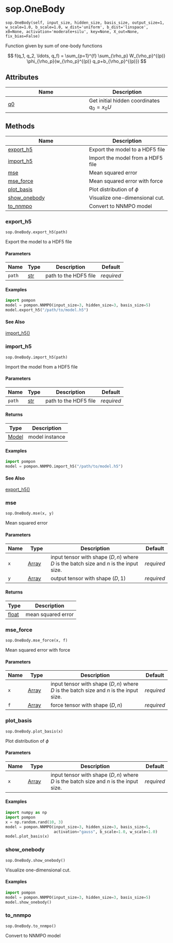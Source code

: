 # sop.OneBody { #pompon.sop.OneBody }

`sop.OneBody(self, input_size, hidden_size, basis_size, output_size=1, w_scale=1.0, b_scale=1.0, w_dist='uniform', b_dist='linspace', x0=None, activation='moderate+silu', key=None, X_out=None, fix_bias=False)`

Function given by sum of one-body functions

$$
   f(q_1, q_2, \ldots, q_f) =
   \sum_{p=1}^{f} \sum_{\rho_p} W_{\rho_p}^{(p)}
   \phi_{\rho_p}(w_{\rho_p}^{(p)} q_p+b_{\rho_p}^{(p)})
$$

## Attributes

| Name | Description |
| --- | --- |
| [q0](#pompon.sop.OneBody.q0) | Get initial hidden coordinates $q_0=x_0U$ |

## Methods

| Name | Description |
| --- | --- |
| [export_h5](#pompon.sop.OneBody.export_h5) | Export the model to a HDF5 file |
| [import_h5](#pompon.sop.OneBody.import_h5) | Import the model from a HDF5 file |
| [mse](#pompon.sop.OneBody.mse) | Mean squared error |
| [mse_force](#pompon.sop.OneBody.mse_force) | Mean squared error with force |
| [plot_basis](#pompon.sop.OneBody.plot_basis) | Plot distribution of $\phi$ |
| [show_onebody](#pompon.sop.OneBody.show_onebody) | Visualize one-dimensional cut. |
| [to_nnmpo](#pompon.sop.OneBody.to_nnmpo) | Convert to NNMPO model |

### export_h5 { #pompon.sop.OneBody.export_h5 }

`sop.OneBody.export_h5(path)`

Export the model to a HDF5 file

#### Parameters

| Name   | Type         | Description           | Default    |
|--------|--------------|-----------------------|------------|
| `path` | [str](`str`) | path to the HDF5 file | _required_ |

#### Examples

```python
import pompon
model = pompon.NNMPO(input_size=3, hidden_size=3, basis_size=5)
model.export_h5("/path/to/model.h5")
```

#### See Also

[import_h5()](#pompon.model.NNMPO.import_h5)

### import_h5 { #pompon.sop.OneBody.import_h5 }

`sop.OneBody.import_h5(path)`

Import the model from a HDF5 file

#### Parameters

| Name   | Type         | Description           | Default    |
|--------|--------------|-----------------------|------------|
| `path` | [str](`str`) | path to the HDF5 file | _required_ |

#### Returns

| Type                          | Description    |
|-------------------------------|----------------|
| [Model](`pompon.model.Model`) | model instance |

#### Examples

```python
import pompon
model = pompon.NNMPO.import_h5("/path/to/model.h5")
```

#### See Also

[export_h5()](#pompon.model.NNMPO.export_h5)

### mse { #pompon.sop.OneBody.mse }

`sop.OneBody.mse(x, y)`

Mean squared error

#### Parameters

| Name   | Type                 | Description                                                                                          | Default    |
|--------|----------------------|------------------------------------------------------------------------------------------------------|------------|
| `x`    | [Array](`jax.Array`) | input tensor with shape $(D,n)$        where $D$ is the batch size        and $n$ is the input size. | _required_ |
| `y`    | [Array](`jax.Array`) | output tensor with shape $(D,1)$                                                                     | _required_ |

#### Returns

| Type             | Description        |
|------------------|--------------------|
| [float](`float`) | mean squared error |

### mse_force { #pompon.sop.OneBody.mse_force }

`sop.OneBody.mse_force(x, f)`

Mean squared error with force

#### Parameters

| Name   | Type                 | Description                                                                                          | Default    |
|--------|----------------------|------------------------------------------------------------------------------------------------------|------------|
| `x`    | [Array](`jax.Array`) | input tensor with shape $(D,n)$        where $D$ is the batch size        and $n$ is the input size. | _required_ |
| `f`    | [Array](`jax.Array`) | force tensor with shape $(D,n)$                                                                      | _required_ |

### plot_basis { #pompon.sop.OneBody.plot_basis }

`sop.OneBody.plot_basis(x)`

Plot distribution of $\phi$

#### Parameters

| Name   | Type                 | Description                                                                                          | Default    |
|--------|----------------------|------------------------------------------------------------------------------------------------------|------------|
| `x`    | [Array](`jax.Array`) | input tensor with shape $(D,n)$        where $D$ is the batch size        and $n$ is the input size. | _required_ |

#### Examples

```python
import numpy as np
import pompon
x = np.random.rand(10, 3)
model = pompon.NNMPO(input_size=3, hidden_size=3, basis_size=5,
                     activation="gauss", b_scale=1.0, w_scale=1.0)
model.plot_basis(x)
```

### show_onebody { #pompon.sop.OneBody.show_onebody }

`sop.OneBody.show_onebody()`

Visualize one-dimensional cut.

#### Examples

```python
import pompon
model = pompon.NNMPO(input_size=3, hidden_size=3, basis_size=5)
model.show_onebody()
```

### to_nnmpo { #pompon.sop.OneBody.to_nnmpo }

`sop.OneBody.to_nnmpo()`

Convert to NNMPO model